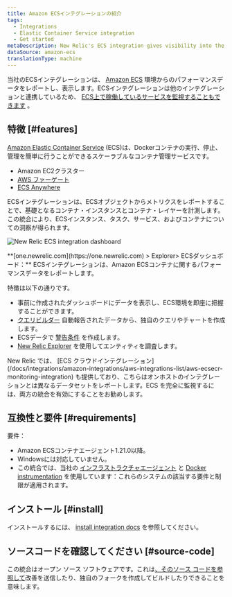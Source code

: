 ```yaml
---
title: Amazon ECSインテグレーションの紹介
tags:
  - Integrations
  - Elastic Container Service integration
  - Get started
metaDescription: New Relic's ECS integration gives visibility into the performance of your Amazon ECS environment.
dataSource: amazon-ecs
translationType: machine
---
```



当社のECSインテグレーションは、 [Amazon ECS](https://docs.aws.amazon.com/ecs/index.html) 環境からのパフォーマンスデータをレポートし、表示します。ECSインテグレーションは他のインテグレーションと連携しているため、 [ECS上で稼働しているサービスを監視することもできます](/docs/integrations/host-integrations/host-integrations-list/monitor-services-running-amazon-ecs) 。

## 特徴 [#features]

[Amazon Elastic Container Service](https://docs.aws.amazon.com/ecs/index.html) (ECS)は、Dockerコンテナの実行、停止、管理を簡単に行うことができるスケーラブルなコンテナ管理サービスです。

* Amazon EC2クラスター
* [AWS ファーゲート](https://aws.amazon.com/fargate/)
* [ECS Anywhere](https://aws.amazon.com/ecs/anywhere/)

ECSインテグレーションは、ECSオブジェクトからメトリクスをレポートすることで、基礎となるコンテナ・インスタンスとコンテナ・レイヤーを計測します。この統合により、ECSインスタンス、タスク、サービス、およびコンテナについての洞察が得られます。

<img
  title="new-relic-ecs-integration-dashboards.png"
  alt="New Relic ECS integration dashboard"
  src={newRelicEcsIntegrationDashboards0}
/>

<figcaption>
  **[one.newrelic.com](https://one.newrelic.com) > Explorer> ECSダッシュボード：** ECSインテグレーションは、Amazon ECSコンテナに関するパフォーマンスデータをレポートします。
</figcaption>

特徴は以下の通りです。

* 事前に作成されたダッシュボードにデータを表示し、ECS環境を即座に把握することができます。
* [クエリビルダー](/docs/chart-builder/use-chart-builder/get-started/introduction-chart-builder) 自動報告されたデータから、独自のクエリやチャートを作成します。
* ECSデータで [警告条件](/docs/ecs-integration-recommended-alert-conditions) を作成します。
* [New Relic Explorer](/docs/new-relic-one/use-new-relic-one/ui-data/new-relic-one-entity-explorer-view-performance-across-apps-services-hosts) を使用してエンティティを調査します。

<Callout variant="important">
  New Relic では、 [ECS クラウドインテグレーション](/docs/integrations/amazon-integrations/aws-integrations-list/aws-ecsecr-monitoring-integration) も提供しており、こちらはオンホストのインテグレーションとは異なるデータセットをレポートします。ECS を完全に監視するには、両方の統合を有効にすることをお勧めします。
</Callout>

## 互換性と要件 [#requirements]

要件：

* Amazon ECSコンテナエージェント1.21.0以降。
* Windowsには対応していません。
* この統合では、当社の [インフラストラクチャエージェント](/docs/infrastructure/new-relic-infrastructure/getting-started/compatibility-requirements-new-relic-infrastructure) と [Docker instrumentation](/docs/infrastructure/install-configure-manage-infrastructure/docker-installation/docker-instrumentation-infrastructure) を使用しています：これらのシステムの該当する要件と制限が適用されます。

## インストール [#install]

インストールするには、 [install integration docs](/docs/install-ecs-integration) を参照してください。

## ソースコードを確認してください [#source-code]

この統合はオープン ソース ソフトウェアです。これは[、そのソース コードを参照して](https://github.com/newrelic/nri-ecs)改善を送信したり、独自のフォークを作成してビルドしたりできることを意味します。